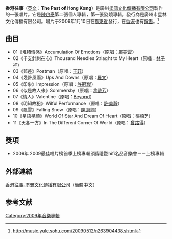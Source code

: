 '''香港往事'''（[[英文|英文]]：'''The Past of Hong Kong'''）是廣州[[塗鴉文化傳播有限公司|塗鴉文化傳播有限公司]]製作的一張唱片。它是[[陳啟泰|陳啟泰]]第二張個人專輯，第一張發燒專輯。發行商是廣州市星林文化傳播有限公司。唱片于2009年1月10日在[[廣東省|廣東省]]發行，在[[香港|香港]]也有[[銷售|銷售]]。<ref>http://music.yule.sohu.com/20090512/n263904438.shtml</ref>

==曲目==
*01《堆積情感》Accumulation Of Emotions（原唱：[[鄺美雲|鄺美雲]]）
*02《千支針刺在心》Thousand Needles Striaght to My Heart（原唱：[[林子祥|林子祥]]）
*03《郵差》Postman（原唱：[[王菲|王菲]]）
*04《幾許風雨》Ups And Downs（原唱：[[羅文|羅文]]）
*05《印象》Impression（原唱：[[許冠傑|許冠傑]]）
*06《似是故人來》Sommersby（原唱：[[梅艷芳|梅艷芳]]）
*07《情人》Valentine（原唱：[[Beyond|Beyond]]）
*08《明知故犯》Wilful Performance（原唱：[[許美靜|許美靜]]）
*09《飄雪》Falling Snow（原唱：[[陳慧嫻|陳慧嫻]]）
*10《星語星願》World Of Star And Dream Of Heart（原唱：[[張栢芝|張栢芝]]）
*11《天各一方》In The Different Corner Of World（原唱：[[曾路得|曾路得]]）

==獎項==
*2009年 2009最佳唱片榜首季上榜專輯頒獎禮暨hifi名品音樂會－－上榜專輯

==外部連結==
[https://web.archive.org/web/20090307145058/http://www.tuya.cn/ArticleShow.asp?ArticleID=42 香港往事-塗鴉文化傳播有限公司]（簡體中文）

[[Category:2009年音樂專輯|Category:2009年音樂專輯]]

==参考文献==
{{reflist}}